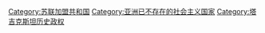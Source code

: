 [[Category:苏联加盟共和国|Category:苏联加盟共和国]]
[[Category:亚洲已不存在的社会主义国家|Category:亚洲已不存在的社会主义国家]]
[[Category:塔吉克斯坦历史政权|Category:塔吉克斯坦历史政权]]